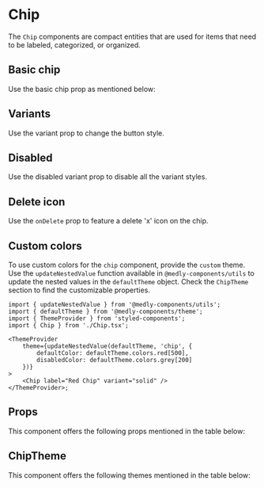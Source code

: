 
<Meta title="Core" component={Chip} />

# Chip

The `Chip` components are compact entities that are used for items that need to be labeled, categorized, or organized.

## Basic chip

Use the basic chip prop as mentioned below:

<Preview withToolbar>
    <Story name="Chip" decorators={[withKnobs]}>
        <Chip
            label={text('Label', 'Demo')}
            variant={select('Variant', stories.variant, 'solid')}
            onClick={action('Chip Clicked')}
            onDelete={action('Delete Clicked')}
            disabled={boolean('Disabled', false)}
            color={color('Color', defaultTheme.chip.defaultColor)}
        />
    </Story>
</Preview>

## Variants

Use the variant prop to change the button style.

<Preview>
    <Chip label="Solid Chip" onDelete={action('Delete Clicked')} variant="solid" color={defaultTheme.chip.defaultColor} />
    <Chip label="Outlined Chip" onDelete={action('Delete Clicked')} variant="outlined" color={defaultTheme.chip.defaultColor} />
    <Chip label="Flat Chip" onDelete={action('Delete Clicked')} variant="flat" color={defaultTheme.chip.defaultColor} />
</Preview>

## Disabled

Use the disabled variant prop to disable all the variant styles.

<Preview>
    <Chip disabled label="Solid Chip" variant="solid" color={defaultTheme.chip.defaultColor} />
    <Chip disabled label="Outlined Chip" variant="outlined" color={defaultTheme.chip.defaultColor} />
    <Chip disabled label="Flat Chip" variant="flat" color={defaultTheme.chip.defaultColor} />
</Preview>

## Delete icon

Use the `onDelete` prop to feature a delete 'x' icon on the chip.

<Preview withToolbar>
    <Chip label="Chip without delete icon" onClick={action('Clicked')} color={defaultTheme.chip.defaultColor} />
</Preview>

## Custom colors

To use custom colors for the `chip` component, provide the `custom` theme. Use the `updateNestedValue` function available in `@medly-components/utils` to update the nested values in the `defaultTheme` object. Check the `ChipTheme` section to find the customizable properties.

```tsx
import { updateNestedValue } from '@medly-components/utils';
import { defaultTheme } from '@medly-components/theme';
import { ThemeProvider } from 'styled-components';
import { Chip } from './Chip.tsx';

<ThemeProvider
    theme={updateNestedValue(defaultTheme, 'chip', {
        defaultColor: defaultTheme.colors.red[500],
        disabledColor: defaultTheme.colors.grey[200]
    })}
>
    <Chip label="Red Chip" variant="solid" />
</ThemeProvider>;
```

<Preview>
    <ThemeProvider
        theme={updateNestedValue(defaultTheme, 'chip', {
            defaultColor: defaultTheme.colors.red[500],
            disabledColor: defaultTheme.colors.grey[200]
        })}
    >
        <Chip label="Red Chip" />
    </ThemeProvider>
</Preview>

## Props

This component offers the following props mentioned in the table below:

<Props of={Chip} />

## ChipTheme

This component offers the following themes mentioned in the table below:

<Props of={stories.ThemeInterface} />
